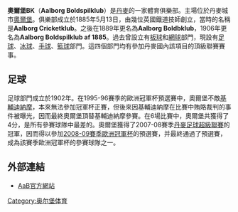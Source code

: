 {{multiple issues|
{{expand|time=2018-06-10T15:46:02+00:00}}
{{expert|time=2018-06-10T15:46:02+00:00}}
{{unreferenced|time=2018-06-10T15:46:02+00:00}}
}}
'''奧爾堡BK'''（'''Aalborg Boldspilklub'''）是[[丹麥|丹麥]]的一家體育俱樂部。主場位於丹麥城市[[奧爾堡|奧爾堡]]。俱樂部成立於1885年5月13日，由幾位英國鐵道技師創立，當時的名稱是'''Aalborg Cricketklub'''。之後在1889年更名為'''Aalborg Boldbklub'''，1906年更名為'''Aalborg Boldspilklub af 1885'''。過去曾設立有[[板球|板球]]和[[網球|網球]]部門，現設有[[足球|足球]]、[[冰球|冰球]]、[[手球|手球]]、[[籃球|籃球]]部門。這四個部門均有參加丹麥國內該項目的頂級聯賽賽事。

== 足球 ==
{{main|阿爾堡足球會}}
足球部門成立於1902年。在1995-96賽季的歐洲冠軍杯預選賽中，奧爾堡不敵[[基輔迪納摩|基輔迪納摩]]，本來無法參加冠軍杯正賽，但後來因基輔迪納摩在比賽中賄賂裁判的事件被曝光，因而最終奧爾堡頂替基輔迪納摩參賽。在6場比賽中，奧爾堡共獲得了4分，是所有參賽球隊中最差的。奧爾堡獲得了2007-08賽季[[丹麥足球超級聯賽|丹麥足球超級聯賽]]的冠軍，因而得以參加[[2008/09賽季歐洲聯賽冠軍盃|2008-09賽季歐洲冠軍杯]]的預選賽，并最終通過了預選賽，成為該賽季歐洲冠軍杯的參賽球隊之一。

== 外部連結 ==
* [https://web.archive.org/web/20081202103603/http://v2.aabsport.dk/forside.aspx AaB官方網站]

[[Category:奥尔堡体育|Category:奥尔堡体育]]
